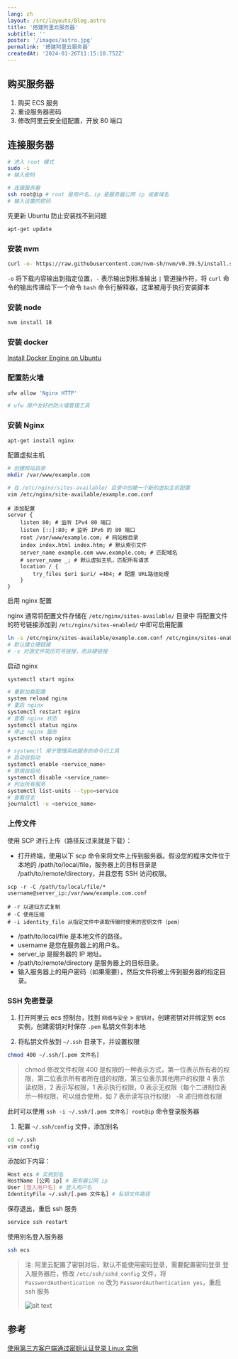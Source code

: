 ```yaml
---
lang: zh
layout: /src/layouts/Blog.astro
title: '搭建阿里云服务器'
subtitle: ''
poster: '/images/astro.jpg'
permalink: '搭建阿里云服务器'
createdAt: '2024-01-26T11:15:10.752Z'
---
```


## 购买服务器

1. 购买 ECS 服务
2. 重设服务器密码
3. 修改阿里云安全组配置，开放 80 端口

## 连接服务器

```bash
# 进入 root 模式
sudo -i
# 输入密码

# 连接服务器
ssh root@ip # root 是用户名，ip 是服务器公网 ip 或者域名
# 输入设置的密码
```

先更新 Ubuntu 防止安装找不到问题

```bash
apt-get update
```

### 安装 nvm

```bash
curl -o- https://raw.githubusercontent.com/nvm-sh/nvm/v0.39.5/install.sh | bash
```

`-o` 将下载内容输出到指定位置，`-` 表示输出到标准输出
`|` 管道操作符，将 `curl` 命令的输出传递给下一个命令
`bash` 命令行解释器，这里被用于执行安装脚本

### 安装 node

```bash
nvm install 18
```

### 安装 docker

[Install Docker Engine on Ubuntu](https://docs.docker.com/engine/install/ubuntu/#install-using-the-repository)

### 配置防火墙

```bash
ufw allow 'Nginx HTTP'

# ufw 用户友好的防火墙管理工具
```

### 安装 Nginx

```bash
apt-get install nginx
```

配置虚拟主机

```bash
# 创建网站目录
mkdir /var/www/example.com

# 在 /etc/nginx/sites-available/ 目录中创建一个新的虚拟主机配置
vim /etc/nginx/site-available/example.com.conf
```

```nginx
# 添加配置
server {
    listen 80; # 监听 IPv4 80 端口
    listen [::]:80; # 监听 IPv6 的 80 端口
    root /var/www/example.com; # 网站根目录
    index index.html index.htm; # 默认索引文件
    server_name example.com www.example.com; # 匹配域名
    # server_name _; # 默认虚拟主机，匹配所有请求
    location / {
        try_files $uri $uri/ =404; # 配置 URL路径处理
    }
}
```

启用 nginx 配置

nginx 通常将配置文件存储在 `/etc/nginx/sites-available/` 目录中
将配置文件的符号链接添加到 `/etc/nginx/sites-enabled/` 中即可启用配置

```bash
ln -s /etc/nginx/sites-available/example.com.conf /etc/nginx/sites-enabled/
# 默认建立硬链接
# -s 对源文件简历符号链接，而非硬链接
```

启动 nginx

```bash
systemctl start nginx

# 重新加载配置
system reload nginx
# 重启 nginx
systemctl restart nginx
# 查看 nginx 状态
systemctl status nginx
# 停止 nginx 服务
systemctl stop nginx

# systemctl 用于管理系统服务的命令行工具
# 启动自启动
systemctl enable <service_name>
# 禁用自启动
systemctl disable <service_name>
# 列出所有服务
systemctl list-units --type=service
# 查看日志
journalctl -u <service_name>
```

### 上传文件

使用 SCP 进行上传（路径反过来就是下载）：

- 打开终端，使用以下 scp 命令来将文件上传到服务器。假设您的程序文件位于本地的 /path/to/local/file，服务器上的目标目录是 /path/to/remote/directory，并且您有 SSH 访问权限。

```
scp -r -C /path/to/local/file/* username@server_ip:/var/www/example.com.conf

# -r 以递归方式复制
# -C 使用压缩
# -i identity_file 从指定文件中读取传输时使用的密钥文件（pem）
```

- /path/to/local/file 是本地文件的路径。
- username 是您在服务器上的用户名。
- server_ip 是服务器的 IP 地址。
- /path/to/remote/directory 是服务器上的目标目录。
- 输入服务器上的用户密码（如果需要），然后文件将被上传到服务器的指定目录。

### SSH 免密登录

1. 打开阿里云 ecs 控制台，找到 `网络与安全` > `密钥对`，创建密钥对并绑定到 ecs 实例，创建密钥对时保存 `.pem` 私钥文件到本地

2. 将私钥文件放到 `~/.ssh` 目录下，并设置权限

```bash
chmod 400 ~/.ssh/[.pem 文件名]
```

> chmod 修改文件权限
> 400 是权限的一种表示方式，第一位表示所有者的权限，第二位表示所有者所在组的权限，第三位表示其他用户的权限
> 4 表示读权限，2 表示写权限，1 表示执行权限，0 表示无权限（每个二进制位表示一种权限，可以组合使用，如 7 表示读写执行权限）
> -R 递归修改权限

此时可以使用 `ssh -i ~/.ssh/[.pem 文件名] root@ip` 命令登录服务器

1. 配置 `~/.ssh/config` 文件，添加别名

```bash
cd ~/.ssh
vim config
```

添加如下内容：

```bash
Host ecs # 实例别名
HostName [公网 ip] # 服务器公网 ip
User [登入用户名] # 登入用户名
IdentityFile ~/.ssh/[.pem 文件名] # 私钥文件路径
```

保存退出，重启 ssh 服务

```bash
service ssh restart
```

使用别名登入服务器

```bash
ssh ecs
```

> 注: 阿里云配置了密钥对后，默认不能使用密码登录，需要配置密码登录
> 登入服务器后，修改 `/etc/ssh/sshd_config` 文件，将 `PasswordAuthentication no` 改为 `PasswordAuthentication yes`，重启 ssh 服务
>
> ![alt text](image.png)

## 参考

[使用第三方客户端通过密钥认证登录 Linux 实例](https://help.aliyun.com/zh/ecs/user-guide/connect-to-a-linux-instance-by-using-an-ssh-key-pair?spm=a2c4g.11186623.0.i9#concept-ucj-wrx-wdb)
